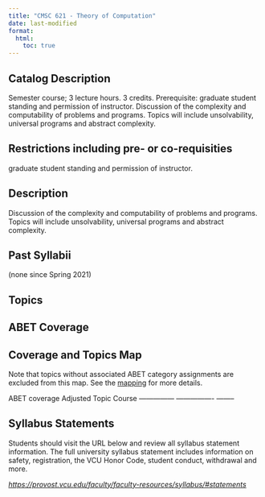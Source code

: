 ```yaml
---
title: "CMSC 621 - Theory of Computation"
date: last-modified
format:
  html:
    toc: true
---
```


## Catalog Description

Semester course; 3 lecture hours. 3 credits. Prerequisite: graduate student standing and permission of instructor. Discussion of the complexity and computability of problems and programs. Topics will include unsolvability, universal programs and abstract complexity.


## Restrictions including pre- or co-requisities
 
graduate student standing and permission of instructor.

## Description

Discussion of the complexity and computability of problems and programs. Topics will include unsolvability, universal programs and abstract complexity.

## Past Syllabii

(none since Spring 2021)

## Topics



## ABET Coverage



## Coverage and Topics Map

Note that topics without associated ABET category assignments are excluded from this map.  See the [mapping](https://docs.google.com/spreadsheets/d/1qrN3L7eRLsM-aVMHYaLQN-FMYtrTJf0_h6dLKlUdPkk/edit#gid=338318647) for more details.

ABET coverage    Adjusted Topic    Course
---------------  ----------------  --------


## Syllabus Statements

Students should visit the URL below and review all syllabus statement information. The full university syllabus statement includes information on safety, registration, the VCU Honor Code, student conduct, withdrawal and more.

*<https://provost.vcu.edu/faculty/faculty-resources/syllabus/#statements>*


